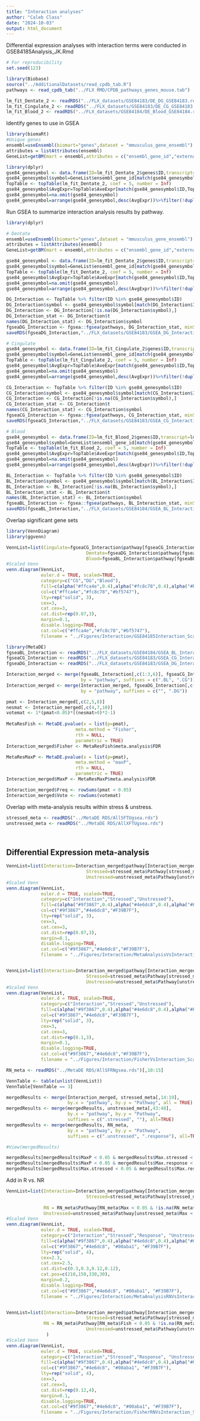 ```yaml
---
title: "Interaction analyses"
author: "Caleb Class"
date: "2024-10-03"
output: html_document
---
```



Differential expression analyses with interaction terms were conducted in GSE84185Analysis_JK.Rmd

```r

# For reproducibility
set.seed(123)

library(Biobase)
source("../AdditionalDatasets/read_cpdb_tab.R")
pathways <- read_cpdb_tab("../FLX RMD/CPDB_pathways_genes_mouse.tab")

lm_fit_Dentate_2 <- readRDS("../FLX_datasets/GSE84183/DE_DG_GSE84183.rds")
lm_fit_Cingulate_2 <- readRDS("../FLX_datasets/GSE84183/DE_CG_GSE84183.rds")
lm_fit_Blood_2 <- readRDS("../FLX_datasets/GSE84184/DE_Blood_GSE84184.rds")

```

Identify genes to use in GSEA

```r

library(biomaRt)
#Unique genes
ensembl=useEnsembl(biomart="genes",dataset = "mmusculus_gene_ensembl")
attributes = listAttributes(ensembl)
GeneList=getBM(mart = ensembl,attributes = c("ensembl_gene_id","external_gene_name","ensembl_transcript_id"))

library(dplyr)
gse84_genesymbol <- data.frame(ID=lm_fit_Dentate_2$genes$ID,transcript=lm_fit_Dentate_2$genes$ENSEMBL_ID)
gse84_genesymbol$symbol=GeneList$ensembl_gene_id[match(gse84_genesymbol$transcript,GeneList$ensembl_transcript_id)]
TopTable <- topTable(lm_fit_Dentate_2, coef = 5, number = Inf)
gse84_genesymbol$AvgExpr=TopTable$AveExpr[match(gse84_genesymbol$ID,TopTable$ID)]
gse84_genesymbol=na.omit(gse84_genesymbol)
gse84_genesymbol=arrange(gse84_genesymbol,desc(AvgExpr))%>%filter(!duplicated(symbol))%>%filter(symbol!="")

```


Run GSEA to summarize interaction analysis results by pathway.


```r

library(dplyr)

# Dentate
ensembl=useEnsembl(biomart="genes",dataset = "mmusculus_gene_ensembl")
attributes = listAttributes(ensembl)
GeneList=getBM(mart = ensembl,attributes = c("ensembl_gene_id","external_gene_name","ensembl_transcript_id"))

gse84_genesymbol <- data.frame(ID=lm_fit_Dentate_2$genes$ID,transcript=lm_fit_Dentate_2$genes$ENSEMBL_ID)
gse84_genesymbol$symbol=GeneList$ensembl_gene_id[match(gse84_genesymbol$transcript,GeneList$ensembl_transcript_id)]
TopTable <- topTable(lm_fit_Dentate_2, coef = 5, number = Inf)
gse84_genesymbol$AvgExpr=TopTable$AveExpr[match(gse84_genesymbol$ID,TopTable$ID)]
gse84_genesymbol=na.omit(gse84_genesymbol)
gse84_genesymbol=arrange(gse84_genesymbol,desc(AvgExpr))%>%filter(!duplicated(symbol))%>%filter(symbol!="")

DG_Interaction <- TopTable %>% filter(ID %in% gse84_genesymbol$ID)
DG_Interaction$symbol <- gse84_genesymbol$symbol[match(DG_Interaction$ID,gse84_genesymbol$ID)]
DG_Interaction <- DG_Interaction[!is.na(DG_Interaction$symbol),]
DG_Interaction_stat <- DG_Interaction$t
names(DG_Interaction_stat) <- DG_Interaction$symbol
fgseaDG_Interaction <- fgsea::fgsea(pathways, DG_Interaction_stat, minSize=10, nPermSimple=10000)
saveRDS(fgseaDG_Interaction,"../FLX_datasets/GSE84183/GSEA_DG_Interaction_GSE84183.rds")

# Cingulate
gse84_genesymbol <- data.frame(ID=lm_fit_Cingulate_2$genes$ID,transcript=lm_fit_Cingulate_2$genes$ENSEMBL_ID)
gse84_genesymbol$symbol=GeneList$ensembl_gene_id[match(gse84_genesymbol$transcript,GeneList$ensembl_transcript_id)]
TopTable <- topTable(lm_fit_Cingulate_2, coef = 5, number = Inf)
gse84_genesymbol$AvgExpr=TopTable$AveExpr[match(gse84_genesymbol$ID,TopTable$ID)]
gse84_genesymbol=na.omit(gse84_genesymbol)
gse84_genesymbol=arrange(gse84_genesymbol,desc(AvgExpr))%>%filter(!duplicated(symbol))%>%filter(symbol!="")

CG_Interaction <- TopTable %>% filter(ID %in% gse84_genesymbol$ID)
CG_Interaction$symbol <- gse84_genesymbol$symbol[match(CG_Interaction$ID,gse84_genesymbol$ID)]
CG_Interaction <- CG_Interaction[!is.na(CG_Interaction$symbol),]
CG_Interaction_stat <- CG_Interaction$t
names(CG_Interaction_stat) <- CG_Interaction$symbol
fgseaCG_Interaction <- fgsea::fgsea(pathways, CG_Interaction_stat, minSize=10, nPermSimple=10000)
saveRDS(fgseaCG_Interaction,"../FLX_datasets/GSE84183/GSEA_CG_Interaction_GSE84183.rds")

# Blood
gse84_genesymbol <- data.frame(ID=lm_fit_Blood_2$genes$ID,transcript=lm_fit_Blood_2$genes$ENSEMBL_ID)
gse84_genesymbol$symbol=GeneList$ensembl_gene_id[match(gse84_genesymbol$transcript,GeneList$ensembl_transcript_id)]
TopTable <- topTable(lm_fit_Blood_2, coef = 5, number = Inf)
gse84_genesymbol$AvgExpr=TopTable$AveExpr[match(gse84_genesymbol$ID,TopTable$ID)]
gse84_genesymbol=na.omit(gse84_genesymbol)
gse84_genesymbol=arrange(gse84_genesymbol,desc(AvgExpr))%>%filter(!duplicated(symbol))%>%filter(symbol!="")

BL_Interaction <- TopTable %>% filter(ID %in% gse84_genesymbol$ID)
BL_Interaction$symbol <- gse84_genesymbol$symbol[match(BL_Interaction$ID,gse84_genesymbol$ID)]
BL_Interaction <- BL_Interaction[!is.na(BL_Interaction$symbol),]
BL_Interaction_stat <- BL_Interaction$t
names(BL_Interaction_stat) <- BL_Interaction$symbol
fgseaBL_Interaction <- fgsea::fgsea(pathways, BL_Interaction_stat, minSize=10, nPermSimple=10000)
saveRDS(fgseaBL_Interaction,"../FLX_datasets/GSE84184/GSEA_BL_Interaction_GSE84184.rds")


```

Overlap significant gene sets
```r

library(VennDiagram)
library(ggvenn)

VennList=list(Cingulate=fgseaCG_Interaction$pathway[fgseaCG_Interaction$padj < 0.05],
                              Dentate=fgseaDG_Interaction$pathway[fgseaDG_Interaction$padj < 0.05],
                              Blood=fgseaBL_Interaction$pathway[fgseaBL_Interaction$padj < 0.05])
#Scaled Venn
venn.diagram(VennList,
             euler.d = TRUE, scaled=TRUE, 
             category=c("CG","DG","Blood"),
             fill=c(alpha("#ffca4e",0.4),alpha("#fc8c78",0.4),alpha("#bf5747",0.4)), 
             col=c("#ffca4e","#fc8c78","#bf5747"),
             lty=rep("solid", 3), 
             cex=3, 
             cat.cex=3,
             cat.dist=rep(0.07,3),
             margin=0.1,
             disable.logging=TRUE,
             cat.col=c("#ffca4e","#fc8c78","#bf5747"),
             filename = "../Figures/Interaction/GSE84185Interaction_ScaledVenn.tiff")
```


```r

library(MetaDE)
fgseaBL_Interaction <- readRDS("../FLX_datasets/GSE84184/GSEA_BL_Interaction_GSE84184.rds")
fgseaCG_Interaction <- readRDS("../FLX_datasets/GSE84183/GSEA_CG_Interaction_GSE84183.rds")
fgseaDG_Interaction <- readRDS("../FLX_datasets/GSE84183/GSEA_DG_Interaction_GSE84183.rds")

Interaction_merged <- merge(fgseaBL_Interaction[,c(1:3,6)], fgseaCG_Interaction[,c(1:3,6)], 
                            by = "pathway", suffixes = c(".BL", ".CG"))
Interaction_merged <- merge(Interaction_merged, fgseaDG_Interaction[,c(1:3,6)],
                            by = "pathway", suffixes = c("", ".DG"))

pmat <- Interaction_merged[,c(2,5,8)]
nesmat <- Interaction_merged[,c(4,7,10)]
votemat <- 1*(pmat<0.05)*((nesmat>0)*2-1)
  
MetaResFish <- MetaDE.pvalue(x = list(p=pmat),
                          meta.method = "Fisher",
                          rth = NULL,
                          parametric = TRUE)
Interaction_merged$Fisher <- MetaResFish$meta.analysis$FDR

MetaResMaxP <- MetaDE.pvalue(x = list(p=pmat),
                          meta.method = "maxP",
                          rth = NULL,
                          parametric = TRUE)
Interaction_merged$MaxP <- MetaResMaxP$meta.analysis$FDR

Interaction_merged$Freq <- rowSums(pmat < 0.05)
Interaction_merged$Vote <- rowSums(votemat)


```

Overlap with meta-analysis results within stress & unstress.

```r

stressed_meta <- readRDS("../MetaDE RDS/AllSFTUgsea.rds")
unstressed_meta <- readRDS("../MetaDE RDS/AllXFTUgsea.rds")




```


## Differential Expression meta-analysis

```r

VennList=list(Interaction=Interaction_merged$pathway[Interaction_merged$MaxP < 0.05 & !is.na(Interaction_merged$MaxP)],
                              Stressed=stressed_meta$Pathway[stressed_meta$Max < 0.05 & !is.na(stressed_meta$Max)],
                              Unstressed=unstressed_meta$Pathway[unstressed_meta$Max < 0.05 & !is.na(unstressed_meta$Max)])
#Scaled Venn
venn.diagram(VennList,
             euler.d = TRUE, scaled=TRUE, 
             category=c("Interaction","Stressed","Unstressed"),
             fill=c(alpha("#9f3867",0.4),alpha("#4e6dc8",0.4),alpha("#F39B7F",0.4)), 
             col=c("#9f3867","#4e6dc8","#F39B7F"),
             lty=rep("solid", 3), 
             cex=3, 
             cat.cex=3,
             cat.dist=rep(0.07,3),
             margin=0.1,
             disable.logging=TRUE,
             cat.col=c("#9f3867","#4e6dc8","#F39B7F"),
             filename = "../Figures/Interaction/MetaAnalysisVsInteraction_ScaledVenn.tiff")


VennList=list(Interaction=Interaction_merged$pathway[Interaction_merged$Fisher < 0.05 & !is.na(Interaction_merged$Fisher)],
                              Stressed=stressed_meta$Pathway[stressed_meta$Fish < 0.05 & !is.na(stressed_meta$Fish)],
                              Unstressed=unstressed_meta$Pathway[unstressed_meta$Fish < 0.05 & !is.na(unstressed_meta$Fish)])
#Scaled Venn
venn.diagram(VennList,
             euler.d = TRUE, scaled=TRUE, 
             category=c("Interaction","Stressed","Unstressed"),
             fill=c(alpha("#9f3867",0.4),alpha("#4e6dc8",0.4),alpha("#F39B7F",0.4)), 
             col=c("#9f3867","#4e6dc8","#F39B7F"),
             lty=rep("solid", 3), 
             cex=3, 
             cat.cex=3,
             cat.dist=rep(0.1,3),
             margin=0.1,
             disable.logging=TRUE,
             cat.col=c("#9f3867","#4e6dc8","#F39B7F"),
             filename = "../Figures/Interaction/FisherVsInteraction_ScaledVenn.tiff")

```

```r

RN_meta <- readRDS("../MetaDE RDS/AllSFRNgsea.rds")[,10:15]

VennTable <- table(unlist(VennList))
VennTable[VennTable == 3]

mergedResults <- merge(Interaction_merged, stressed_meta[,14:19], 
                       by.x = "pathway", by.y = "Pathway", all = TRUE)
mergedResults <- merge(mergedResults, unstressed_meta[,43:48],
                       by.x = "pathway", by.y = "Pathway",
                       suffixes = c(".stressed", ""), all=TRUE)
mergedResults <- merge(mergedResults, RN_meta,
                       by.x = "pathway", by.y = "Pathway",
                       suffixes = c(".unstressed", ".response"), all=TRUE)

#View(mergedResults)

mergedResults[mergedResults$MaxP < 0.05 & mergedResults$Max.stressed < 0.05]
mergedResults[mergedResults$MaxP < 0.05 & mergedResults$Max.response < 0.05,]
mergedResults[mergedResults$Max.stressed < 0.05 & mergedResults$Max.response < 0.05]


```

Add in R vs. NR

```r

VennList=list(Interaction=Interaction_merged$pathway[Interaction_merged$MaxP < 0.05 & !is.na(Interaction_merged$MaxP)],
                              Stressed=stressed_meta$Pathway[stressed_meta$Max < 0.05 & !is.na(stressed_meta$Max)],
                              
              RN = RN_meta$Pathway[RN_meta$Max < 0.05 & !is.na(RN_meta$Pathway)],
              Unstressed=unstressed_meta$Pathway[unstressed_meta$Max < 0.05 & !is.na(unstressed_meta$Max)])
#Scaled Venn
venn.diagram(VennList,
             euler.d = TRUE, scaled=TRUE, 
             category=c("Interaction","Stressed","Response", "Unstressed"),
             fill=c(alpha("#9f3867",0.4),alpha("#4e6dc8",0.4),alpha("#00aba1",0.4),alpha("#F39B7F",0.4)), 
             col=c("#9f3867","#4e6dc8", "#00aba1", "#F39B7F"),
             lty=rep("solid", 4), 
             cex=2.3, 
             cat.cex=2.5,
             cat.dist=c(0.3,0.3,0.12,0.12),
             cat.pos=c(210,150,330,30),
             margin=0.2,
             disable.logging=TRUE,
             cat.col=c("#9f3867","#4e6dc8", "#00aba1", "#F39B7F"),
             filename = "../Figures/Interaction/MetaAnalysisRNVsInteraction_ScaledVenn.tiff")


VennList=list(Interaction=Interaction_merged$pathway[Interaction_merged$Fisher < 0.05 & !is.na(Interaction_merged$Fisher)],
                              Stressed=stressed_meta$Pathway[stressed_meta$Fish < 0.05 & !is.na(stressed_meta$Fish)],
              RN = RN_meta$Pathway[RN_meta$Fish < 0.05 & !is.na(RN_meta$Pathway)],
                              Unstressed=unstressed_meta$Pathway[unstressed_meta$Fish < 0.05 & !is.na(unstressed_meta$Fish)]
               )
#Scaled Venn
venn.diagram(VennList,
             euler.d = TRUE, scaled=TRUE, 
             category=c("Interaction","Stressed","Response", "Unstressed"),
             fill=c(alpha("#9f3867",0.4),alpha("#4e6dc8",0.4),alpha("#00aba1",0.4),alpha("#F39B7F",0.4)), 
             col=c("#9f3867","#4e6dc8", "#00aba1", "#F39B7F"),
             lty=rep("solid", 4), 
             cex=3, 
             cat.cex=3,
             cat.dist=rep(0.12,4),
             margin=0.1,
             disable.logging=TRUE,
             cat.col=c("#9f3867","#4e6dc8", "#00aba1", "#F39B7F"),
             filename = "../Figures/Interaction/FisherRNVsInteraction_ScaledVenn.tiff")




```




